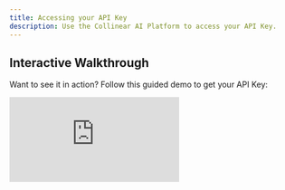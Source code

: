 ```yaml
---
title: Accessing your API Key
description: Use the Collinear AI Platform to access your API Key.
---
```


## Interactive Walkthrough

Want to see it in action? Follow this guided demo to get your API Key:

<div style={{position: 'relative', paddingBottom: 'calc(56.67989417989418% + 41px)', height: 0, width: '100%'}}>
    <iframe
        src="https://demo.arcade.software/EPGMfutTZz255GnWpTPa?embed&embed_mobile=tab&embed_desktop=inline&show_copy_link=true"
        title="Getting your API Key"
        frameBorder="0"
        loading="lazy"
        allowFullScreen
        allow="clipboard-write"
        style={{position: 'absolute', top: 0, left: 0, width: '100%', height: '100%', colorScheme: 'light'}}
    />
</div>

## API Key

Once you've created your space, you can access your API Key from the dashboard.

- **Copy button**: Click to copy the API Key to your clipboard.
- **View button**: Click to view the API Key.
